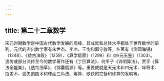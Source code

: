 ```yaml
---
---
---
```

title: 第二十二章数学
---



宋元时期数学是中国古代数学发展的高峰，其成就和总体水平都处于世界数学的前列。元代的杰出数学家有朱世杰、李冶、王恂和郭守敬等，名著有《测圆海镜》（1248）、《益古演段》（1259）、《算学启蒙》（1299）和《四元玉鉴》（1303）。流传或部分流传至今的数学著作还有《丁巨算法》，何平子《详明算法》，贾亨《算法全能集》，《透帘细草》，《锦囊启源》等。重要成就是天元术和四元术、垛积术、招差术、弧矢割圆术和球面三角法、筹算、歌诀的完备和珠算的发明等。